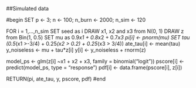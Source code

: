 ##Simulated data

#begin
SET p <- 3; n <- 100; n_burn <- 2000; n_sim <- 120

FOR i = 1,...,n_sim
  SET seed as i
  DRAW x1, x2 and x3 from N(0, 1)
  DRAW z from Bin(1, 0.5)
  SET mu as 0.9*x1 + 0.8*x2 + 0.7*x3
  pi[i] <- pnorm(mu)
  SET tau (0.5*(x1 >-3/4) + 0.25*(x2 > 0.2) + 0.25*(x3 > 3/4))
  ate_tau[i] <- mean(tau)
  y_noiseless <- mu + tau*z[i]
  y[i] <- y_noiseless + rnorm(z)
  
  model_ps <- glm(z[i] ~x1 + x2 + x3, family = binomial("logit"))
  pscore[i] <- predict(model_ps, type = "response")
  pdf[i] <- data.frame(pscore[i], z[i])
  
RETURN(pi, ate_tau, y, pscore, pdf)
#end  


